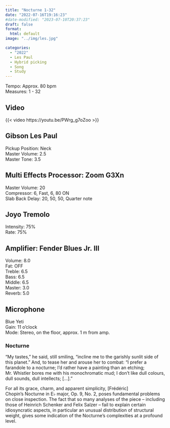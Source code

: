 ```yaml
---
title: "Nocturne 1-32"
date: "2022-07-16T19:16:23"
#date-modified: "2023-07-10T20:37:23"
draft: false
format: 
  html: default
image: "../img/les.jpg"

categories:
  - "2022"
  - Les Paul
  - Hybrid picking
  - Song
  - Study
---
```


Tempo: Approx. 80 bpm\
Measures: 1 - 32

## Video

{{< video https://youtu.be/PWrg_g7oZoo >}}

## Gibson Les Paul

Pickup Position: Neck\
Master Volume: 2.5\
Master Tone: 3.5

## Multi Effects Processor: Zoom G3Xn

Master Volume: 20\
Compressor: 6, Fast, 6, 80 ON\
Slab Back Delay: 20, 50, 50, Quarter note

## Joyo Tremolo

Intensity: 75%\
Rate: 75%

## Amplifier: Fender Blues Jr. III

Volume: 8.0\
Fat: OFF\
Treble: 6.5\
Bass: 6.5\
Middle: 6.5\
Master: 3.0\
Reverb: 5.0

## Microphone

Blue Yeti\
Gain: 11 o'clock\
Mode: Stereo, on the floor, approx. 1 m from amp.

### Nocturne

"My tastes," he said, still smiling, "incline me to the garishly sunlit side of this planet." And, to tease her and arouse her to combat: "I prefer a farandole to a nocturne; I'd rather have a painting than an etching; Mr. Whistler bores me with his monochromatic mud; I don't like dull colours, dull sounds, dull intellects; \[...\]."

For all its grace, charm, and apparent simplicity, \[Frédéric\] Chopin's Nocturne in E♭ major, Op. 9, No. 2, poses fundamental problems on close inspection. The fact that so many analyses of the piece -- including those of Heinrich Schenker and Felix Salzer -- fail to explain certain idiosyncratic aspects, in particular an unusual distribution of structural weight, gives some indication of the Nocturne's complexities at a profound level.
